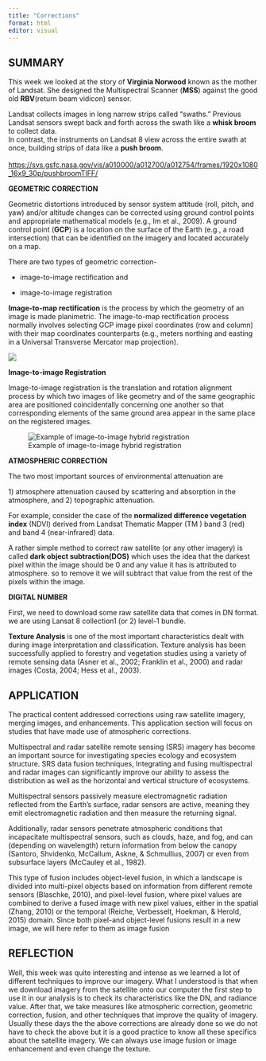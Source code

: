 ```yaml
---
title: "Corrections"
format: html
editor: visual
---
```


## **SUMMARY**

This week we looked at the story of **Virginia Norwood** known as the mother of Landsat. She designed the Multispectral Scanner (**MSS**) against the good old **RBV**(return beam vidicon) sensor.

Landsat collects images in long narrow strips called "swaths." Previous Landsat sensors swept back and forth across the swath like a **whisk broom** to collect data.\
In contrast, the instruments on Landsat 8 view across the entire swath at once, building strips of data like a **push broom**.\
\
<https://svs.gsfc.nasa.gov/vis/a010000/a012700/a012754/frames/1920x1080_16x9_30p/pushbroomTIFF/>

**GEOMETRIC CORRECTION**

Geometric distortions introduced by sensor system attitude (roll, pitch, and yaw) and/or altitude changes can be corrected using ground control points and appropriate mathematical models (e.g., Im et al., 2009). A ground control point (**GCP**) is a location on the surface of the Earth (e.g., a road intersection) that can be identified on the imagery and located accurately on a map.

There are two types of geometric correction-

-   image-to-image rectification and

-   image-to-image registration

**Image-to-map rectification** is the process by which the geometry of an image is made planimetric. The image-to-map rectification process normally involves selecting GCP image pixel coordinates (row and column) with their map coordinates counterparts (e.g., meters northing and easting in a Universal Transverse Mercator map projection).

![](images/085194c43202c81b1bc66fd011ab5552.GC3.webp){fig-align="center"}

**Image-to-image Registration**

Image-to-image registration is the translation and rotation alignment process by which two images of like geometry and of the same geographic area are positioned coincidentally concerning one another so that corresponding elements of the same ground area appear in the same place on the registered images.

![Example of image-to-image hybrid registration](images/9bc14fff503998327710bd5d280f55cb.GC5.webp){fig-align="center"}

**ATMOSPHERIC CORRECTION**

The two most important sources of environmental attenuation are

1\) atmosphere attenuation caused by scattering and absorption in the atmosphere, and 2) topographic attenuation.

For example, consider the case of the **normalized difference vegetation index** (NDVI) derived from Landsat Thematic Mapper (TM ) band 3 (red) and band 4 (near-infrared) data.

A rather simple method to correct raw satellite (or any other imagery) is called **dark object subtraction(DOS)** which uses the idea that the darkest pixel within the image should be 0 and any value it has is attributed to atmosphere. so to remove it we will subtract that value from the rest of the pixels within the image.

**DIGITAL NUMBER**

First, we need to download some raw satellite data that comes in DN format. we are using Lansat 8 collection1 (or 2) level-1 bundle.

**Texture Analysis** is one of the most important characteristics dealt with during image interpretation and classification. Texture analysis has been successfully applied to forestry and vegetation studies using a variety of remote sensing data (Asner et al., 2002; Franklin et al., 2000) and radar images (Costa, 2004; Hess et al., 2003).

## **APPLICATION**

The practical content addressed corrections using raw satellite imagery, merging images, and enhancements. This application section will focus on studies that have made use of atmospheric corrections.

Multispectral and radar satellite remote sensing (SRS) imagery has become an important source for investigating species ecology and ecosystem structure. SRS data fusion techniques, Integrating and fusing multispectral and radar images can significantly improve our ability to assess the distribution as well as the horizontal and vertical structure of ecosystems.

Multispectral sensors passively measure electromagnetic radiation reflected from the Earth's surface, radar sensors are active, meaning they emit electromagnetic radiation and then measure the returning signal.

Additionally, radar sensors penetrate atmospheric conditions that incapacitate multispectral sensors, such as clouds, haze, and fog, and can (depending on wavelength) return information from below the canopy (Santoro, Shvidenko, McCallum, Askne, & Schmullius, 2007) or even from subsurface layers (McCauley et al., 1982).

This type of fusion includes object-level fusion, in which a landscape is divided into multi-pixel objects based on information from different remote sensors (Blaschke, 2010), and pixel-level fusion, where pixel values are combined to derive a fused image with new pixel values, either in the spatial (Zhang, 2010) or the temporal (Reiche, Verbesselt, Hoekman, & Herold, 2015) domain. Since both pixel-and object-level fusions result in a new image, we will here refer to them as image fusion

## REFLECTION

Well, this week was quite interesting and intense as we learned a lot of different techniques to improve our imagery. What I understood is that when we download imagery from the satellite onto our computer the first step to use it in our analysis is to check its characteristics like the DN, and radiance value. After that, we take measures like atmospheric correction, geometric correction, fusion, and other techniques that improve the quality of imagery. Usually these days the the above corrections are already done so we do not have to check the above but it is a good practice to know all these specifics about the satellite imagery. We can always use image fusion or image enhancement and even change the texture.
